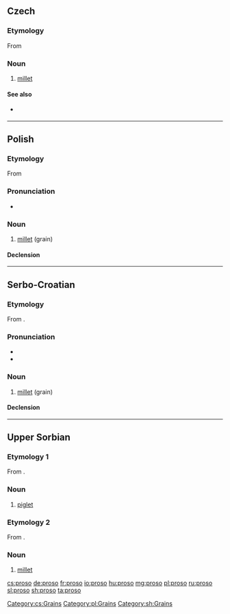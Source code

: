 ==Czech==

===Etymology===
From {{inh|cs|sla-pro|*proso}}

===Noun===
{{cs-noun|g=n}}

# [[millet]] {{gloss|grain}}

====See also====
* {{l|cs|jáhla}} {{g|f}}

[[Category:cs:Grains]]

----

==Polish==

===Etymology===
From {{inh|pl|sla-pro|*proso}}

===Pronunciation===
* {{pl-IPA}}

===Noun===
{{pl-noun|n}}

# [[millet]] (grain)

====Declension====
{{pl-decl-noun-n|pro|s|tantum=s}}

[[Category:pl:Grains]]

----

==Serbo-Croatian==

===Etymology===
From {{inh|sh|sla-pro|*proso}}.

===Pronunciation===
* {{IPA|/prôso/|lang=sh}}
* {{hyphenation|pro|so|lang=sh}}

===Noun===
{{sh-noun|g=n|head=prȍso|r|просо|про̏со}}

# [[millet]] (grain)

====Declension====
{{sh-decl-noun-unc
|proso
|prosa
|prosu
|proso
|proso
|prosu
|prosom
}}

[[Category:sh:Grains]]

----

==Upper Sorbian==

===Etymology 1===
From {{inh|hsb|sla-pro|*porsę}}.

===Noun===
{{head|hsb|noun|g=n}}

# [[piglet]]

===Etymology 2===
From {{inh|hsb|sla-pro|*proso}}.

===Noun===
{{head|hsb|noun|g=n}}

# [[millet]]

[[cs:proso]]
[[de:proso]]
[[fr:proso]]
[[io:proso]]
[[hu:proso]]
[[mg:proso]]
[[pl:proso]]
[[ru:proso]]
[[sl:proso]]
[[sh:proso]]
[[ta:proso]]